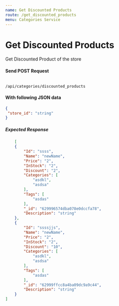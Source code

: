 ```yaml
---
name: Get Discounted Products
route: /get_discounted_products
menu: Categories Service
---
```


# Get Discounted Products
Get Discounted Product of the store

#### Send POST Request 
<Code>
/api/categories/discounted_products
</Code>

#### With following JSON data
```json
{
 "store_id": "string"
}
```

##### Expected Response
```json
    [
    {
        "Id": "ssss",
        "Name": "newName",
        "Price": "2",
        "InStock": "2",
        "Discount": "2",
        "Categories": [
            "asdkl",
            "asdsa"
        ],
        "Tags": [
            "asdas"
        ],
        "_id": "629996574dba078e0dccfa78",
        "Description": "string"
    },
    {
        "Id": "ssssjjs",
        "Name": "newName",
        "Price": "2",
        "InStock": "2",
        "Discount": "10",
        "Categories": [
            "asdkl",
            "asdsa"
        ],
        "Tags": [
            "asdas"
        ],
        "_id": "62999ffcc8a4ba09dc9a9c44",
        "Description": "string"
    }
]
```
